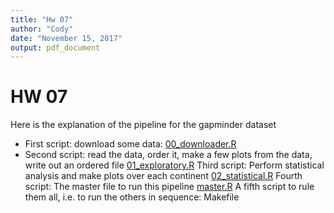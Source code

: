 ```yaml
---
title: "Hw 07"
author: "Cody"
date: "November 15, 2017"
output: pdf_document
---
```


# HW 07

Here is the explanation of the pipeline for the gapminder dataset

* First script: download some data: [00_downloader.R](https://github.com/Mathnstein/STAT545-hw-griffith-cody/blob/master/HW07/00_downloader.R)
* Second script: read the data, order it, make a few plots from the data, write out an ordered file [01_exploratory.R](https://github.com/Mathnstein/STAT545-hw-griffith-cody/blob/master/HW07/01_exploratory.R)
Third script: Perform statistical analysis and make plots over each continent [02_statistical.R]()
Fourth script: The master file to run this pipeline [master.R]()
A fifth script to rule them all, i.e. to run the others in sequence: Makefile